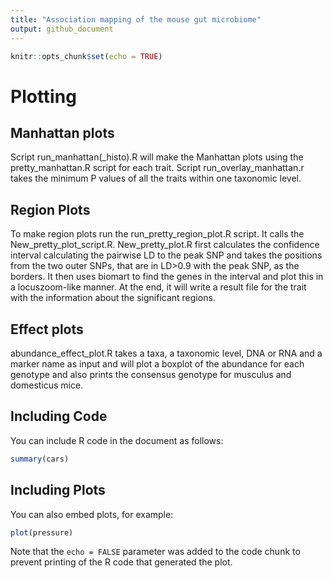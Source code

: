 ```yaml
---
title: "Association mapping of the mouse gut microbiome"
output: github_document
---
```


```r
knitr::opts_chunk$set(echo = TRUE)
```

# Plotting
## Manhattan plots
Script run_manhattan(_histo).R will make the Manhattan plots using the pretty_manhattan.R script for each trait. 
Script run_overlay_manhattan.r takes the minimum P values of all the traits within one taxonomic level. 

## Region Plots
To make region plots run the run_pretty_region_plot.R script. It calls the New_pretty_plot_script.R. 
New_pretty_plot.R first calculates the confidence interval calculating the pairwise LD to the peak SNP and takes the positions from the two outer SNPs, that are in LD>0.9 with the peak SNP, as the borders. 
It then uses biomart to find the genes in the interval and plot this in a locuszoom-like manner. 
At the end, it will write a result file for the trait with the information about the significant regions.

## Effect plots
abundance_effect_plot.R takes a taxa, a taxonomic level, DNA or RNA and a marker name as input and will plot a boxplot of the abundance for each genotype and also prints the consensus genotype for musculus and domesticus mice. 

## Including Code

You can include R code in the document as follows:

```r
summary(cars)
```

## Including Plots

You can also embed plots, for example:

```r
plot(pressure)
```

Note that the `echo = FALSE` parameter was added to the code chunk to prevent printing of the R code that generated the plot.
